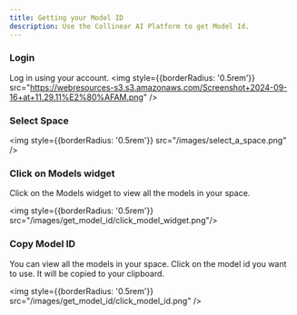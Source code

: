 ```yaml
---
title: Getting your Model ID
description: Use the Collinear AI Platform to get Model Id.
---
```

### Login
Log in using your account.
<img
    style={{borderRadius: '0.5rem'}}
    src="https://webresources-s3.s3.amazonaws.com/Screenshot+2024-09-16+at+11.29.11%E2%80%AFAM.png"
/>


### Select Space
<img
    style={{borderRadius: '0.5rem'}}
    src="/images/select_a_space.png"
/>

### Click on Models widget
Click on the Models widget to view all the models in your space.

<img
    style={{borderRadius: '0.5rem'}}
    src="/images/get_model_id/click_model_widget.png"/>

### Copy Model ID
You can view all the models in your space. Click on the model id you want to use. It will be copied to your clipboard.

<img
    style={{borderRadius: '0.5rem'}}
    src="/images/get_model_id/click_model_id.png"
/>
